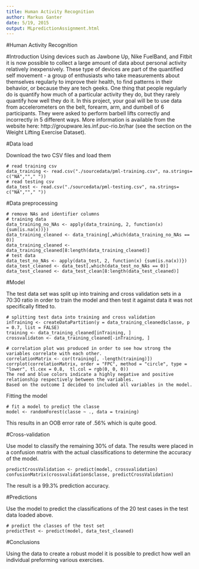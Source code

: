 ```yaml
---			
title: Human Activity Recognition
author: Markus Ganter
date: 5/19, 2015
output: MLpredictionAssignment.html
---
```


#Human Activity Recognition

#Introduction
Using devices such as Jawbone Up, Nike FuelBand, and Fitbit it is now possible to collect a large amount of data about personal activity relatively inexpensively. These type of devices are part of the quantified self movement - a group of enthusiasts who take measurements about themselves regularly to improve their health, to find patterns in their behavior, or because they are tech geeks. One thing that people regularly do is quantify how much of a particular activity they do, but they rarely quantify how well they do it. In this project, your goal will be to use data from accelerometers on the belt, forearm, arm, and dumbell of 6 participants. They were asked to perform barbell lifts correctly and incorrectly in 5 different ways. More information is available from the website here: http://groupware.les.inf.puc-rio.br/har (see the section on the Weight Lifting Exercise Dataset).


#Data load

Download the two CSV files and load them 

```
# read training csv 
data_training <- read.csv("./sourcedata/pml-training.csv", na.strings= c("NA",""," "))
# read testing csv
data_test <- read.csv("./sourcedata/pml-testing.csv", na.strings= c("NA",""," "))
```

#Data preprocessing 

```
# remove NAs and identifier columns
# training data
data_training_no_NAs <- apply(data_training, 2, function(x) {sum(is.na(x))})
data_training_cleaned <- data_training[,which(data_training_no_NAs == 0)]
data_training_cleaned <- data_training_cleaned[8:length(data_training_cleaned)]
# test data
data_test_no_NAs <- apply(data_test, 2, function(x) {sum(is.na(x))})
data_test_cleaned <- data_test[,which(data_test_no_NAs == 0)]
data_test_cleaned <- data_test_clean[8:length(data_test_cleaned)]
```

#Model

The test data set was split up into training and cross validation sets in a 70:30 ratio in order to train the model and then test it against data it was not specifically fitted to.

```
# splitting test data into training and cross validation
inTraining <- createDataPartition(y = data_training_cleaned$classe, p = 0.7, list = FALSE)
training <- data_training_cleaned[inTraining, ]
crossvalidaton <- data_training_cleaned[-inTraining, ]

# correlation plot was produced in order to see how strong the variables correlate with each other.
correlationMatrix <- cor(training[, -length(training)])
corrplot(correlationMatrix, order = "FPC", method = "circle", type = "lower", tl.cex = 0.8,  tl.col = rgb(0, 0, 0))
The red and blue colors indicate a highly negative and positive relationship respectively between the variables. 
Based on the outcome I decided to included all variables in the model.
```

Fitting the model

```
# fit a model to predict the classe
model <- randomForest(classe ~ ., data = training)
```

This results in an OOB error rate of .56% which is quite good. 

#Cross-validation

Use model to classify the remaining 30% of data. The results were placed in a confusion matrix with the actual classifications to determine the accuracy of the model.

```
predictCrossValidation <- predict(model, crossvalidation)
confusionMatrix(crossvalidation$classe, predictCrossValidation)
```
The result is a 99.3% prediction accuracy. 

#Predictions

Use the model to predict the classifications of the 20 test cases in the test data loaded above. 

```
# predict the classes of the test set
predictTest <- predict(model, data_test_cleaned)
```

#Conclusions

Using the data to create a robust model it is possible to predict how well an individual preforming various exercises.